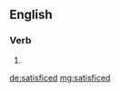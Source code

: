 ==English==

===Verb===
{{head|en}}

# {{en-past of|satisfice}}

[[de:satisficed]]
[[mg:satisficed]]